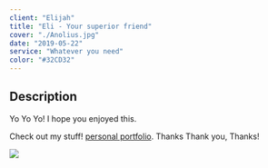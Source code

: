 ```yaml
---
client: "Elijah"
title: "Eli - Your superior friend"
cover: "./Anolius.jpg"
date: "2019-05-22"
service: "Whatever you need"
color: "#32CD32"
---
```


## Description

Yo Yo Yo!
I hope you enjoyed this.

Check out my stuff! [personal portfolio](https://github.com/Hurste). Thanks Thank you, Thanks!

![](./Anolius.jpg)
